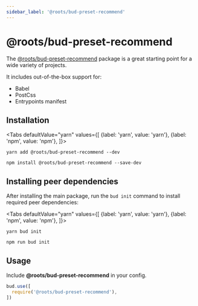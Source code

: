 ```yaml
---
sidebar_label: '@roots/bud-preset-recommend'
---
```



# @roots/bud-preset-recommend

The [@roots/bud-preset-recommend](/extensions/presets/bud-preset-recommend) package is a great starting point for a wide variety of projects.

It includes out-of-the-box support for:

- Babel
- PostCss
- Entrypoints manifest

## Installation

<Tabs
  defaultValue="yarn"
  values={[
    {label: 'yarn', value: 'yarn'},
    {label: 'npm', value: 'npm'},
  ]}>
  <TabItem value="yarn">

    yarn add @roots/bud-preset-recommend --dev

  </TabItem>
  <TabItem value="npm">

    npm install @roots/bud-preset-recommend --save-dev

  </TabItem>
</Tabs>

## Installing peer dependencies

After installing the main package, run the `bud init` command to install required peer dependencies:

<Tabs
  defaultValue="yarn"
  values={[
    {label: 'yarn', value: 'yarn'},
    {label: 'npm', value: 'npm'},
  ]}>
  <TabItem value="yarn">

    yarn bud init

  </TabItem>
  <TabItem value="npm">

    npm run bud init

  </TabItem>
</Tabs>

## Usage

Include **@roots/bud-preset-recommend** in your config.

```js {4}
bud.use([
  require('@roots/bud-preset-recommend'),
])
```
